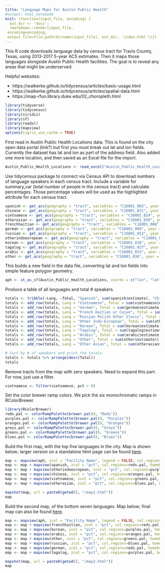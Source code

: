 ```yaml
---
title: "Language Maps for Austin Public Health"
#output: html_notebook
knit: (function(input_file, encoding) {
  out_dir <- 'docs';
  rmarkdown::render(input_file,
 encoding=encoding,
 output_file=file.path(dirname(input_file), out_dir, 'index.html'))})
---
```

This R code downloads language data by census tract for Travis County, Texas, using 2013-2017 5-year ACS estimates. Then it maps those languages alongside Austin Public Health facilities. The goal is to reveal any areas that might be underserved.

Helpful websites:

* https://walkerke.github.io/tidycensus/articles/basic-usage.html
* https://walkerke.github.io/tidycensus/articles/spatial-data.html
* https://map-rfun.library.duke.edu/02_choropleth.html



```r
library(tidyverse)
library(tidycensus)
library(viridis)
library(sf)
library(readxl)
library(mapview)
options(tigris_use_cache = TRUE)
```
First read in Austin Public Health Locations data. This is found on the city open data portal (link?) but first you must break out lat and lon fields. Currently the dataset has lat and lon as part of the address field. Also added one more location, and then saved as an Excel file for the import.

```r
Austin_Public_Health_Locations <- read_excel("Austin_Public_Health_Locations.xlsx")
```

Use tidycensus package to connect via Census API to download numbers of language speakers in each census tract. Include a variable for summary_var (total number of people in the census tract) and calculate percentages. Those percentage values will be used as the highlighted attribute for each census tract.

```r
spanish <- get_acs(geography = "tract", variables = "C16001_003", year = 2017, state = 48, county = c("Travis"), summary_var = "C16001_001", geometry = TRUE, survey = "acs5") %>% mutate(pct = round(100 * (estimate / summary_est), digits = 1))
chinese <- get_acs(geography = "tract", variables = "C16001_021", year = 2017, state = 48, county = c("Travis"), summary_var = "C16001_001", geometry = TRUE, survey = "acs5") %>% mutate(pct = round(100 * (estimate / summary_est), digits = 1))
vietnamese <- get_acs(geography = "tract", variables = "C16001_024", year = 2017, state = 48, county = c("Travis"), summary_var = "C16001_001", geometry = TRUE, survey = "acs5") %>% mutate(pct = round(100 * (estimate / summary_est), digits = 1))
otherasian <- get_acs(geography = "tract", variables = "C16001_030", year = 2017, state = 48, county = c("Travis"), summary_var = "C16001_001", geometry = TRUE, survey = "acs5") %>% mutate(pct = round(100 * (estimate / summary_est), digits = 1))
frenchhaitian <- get_acs(geography = "tract", variables = "C16001_006", year = 2017, state = 48, county = c("Travis"), summary_var = "C16001_001", geometry = TRUE, survey = "acs5") %>% mutate(pct = round(100 * (estimate / summary_est), digits = 1))
german <- get_acs(geography = "tract", variables = "C16001_009", year = 2017, state = 48, county = c("Travis"), summary_var = "C16001_001", geometry = TRUE, survey = "acs5") %>% mutate(pct = round(100 * (estimate / summary_est), digits = 1))
russian <- get_acs(geography = "tract", variables = "C16001_012", year = 2017, state = 48, county = c("Travis"), summary_var = "C16001_001", geometry = TRUE, survey = "acs5") %>% mutate(pct = round(100 * (estimate / summary_est), digits = 1))
otherindoeuropean <- get_acs(geography = "tract", variables = "C16001_015", year = 2017, state = 48, county = c("Travis"), summary_var = "C16001_001", geometry = TRUE, survey = "acs5") %>% mutate(pct = round(100 * (estimate / summary_est), digits = 1))
korean <- get_acs(geography = "tract", variables = "C16001_018", year = 2017, state = 48, county = c("Travis"), summary_var = "C16001_001", geometry = TRUE, survey = "acs5") %>% mutate(pct = round(100 * (estimate / summary_est), digits = 1))
tagalog <- get_acs(geography = "tract", variables = "C16001_027", year = 2017, state = 48, county = c("Travis"), summary_var = "C16001_001", geometry = TRUE, survey = "acs5") %>% mutate(pct = round(100 * (estimate / summary_est), digits = 1))
arabic <- get_acs(geography = "tract", variables = "C16001_033", year = 2017, state = 48, county = c("Travis"), summary_var = "C16001_001", geometry = TRUE, survey = "acs5") %>% mutate(pct = round(100 * (estimate / summary_est), digits = 1))
other <- get_acs(geography = "tract", variables = "C16001_036", year = 2017, state = 48, county = c("Travis"), summary_var = "C16001_001", geometry = TRUE, survey = "acs5") %>% mutate(pct = round(100 * (estimate / summary_est), digits = 1))
```

This builds a new field in the data file, converting lat and lon fields into simple feature polygon geometry.

```r
aph <- st_as_sf(Austin_Public_Health_Locations, coords = c("lon", "lat"),  crs = st_crs(spanish))
```

Produce a table of all languages and total # speakers.

```r
totals <- tribble(~Lang, ~Total, "Spanish", sum(spanish$estimate), "Chinese", sum(chinese$estimate))
totals <- add_row(totals, Lang = "Vietnamese", Total = sum(vietnamese$estimate))
totals <- add_row(totals, Lang = "German", Total = sum(german$estimate))
totals <- add_row(totals, Lang = "French Haitian or Cajun", Total = sum(frenchhaitian$estimate))
totals <- add_row(totals, Lang = "Russian Polish Other Slavic", Total = sum(russian$estimate))
totals <- add_row(totals, Lang = "Other Indo-European", Total = sum(otherindoeuropean$estimate))
totals <- add_row(totals, Lang = "Korean", Total = sum(korean$estimate))
totals <- add_row(totals, Lang = "Tagalog", Total = sum(tagalog$estimate))
totals <- add_row(totals, Lang = "Arabic", Total = sum(arabic$estimate))
totals <- add_row(totals, Lang = "Other", Total = sum(other$estimate))
totals <- add_row(totals, Lang = "Other Asian", Total = sum(otherasian$estimate))

# Sort by # of speakers and print the totals.
totals <- totals %>% arrange(desc(Total))
totals
```

Remove tracts from the map with zero speakers. Need to expand this part. For now, just use a filter.

```r
vietnamese <- filter(vietnamese, pct > 0)
```

Set the color brewer ramp colors. We pick the six monochromatic ramps in RColorBrewer.

```r
library(RColorBrewer)
reds.pal <- colorRampPalette(brewer.pal(9, "Reds"))
purples.pal <- colorRampPalette(brewer.pal(9, "Purples"))
oranges.pal <- colorRampPalette(brewer.pal(9, "Oranges"))
greys.pal <- colorRampPalette(brewer.pal(9, "Greys"))
greens.pal <- colorRampPalette(brewer.pal(9, "Greens"))
blues.pal <- colorRampPalette(brewer.pal(9, "Blues"))
```

Build the first map, with the top five languages in the city. Map is shown below; larger version on a standalone html page can be found [here](map1.html).

```r
map <- mapview(aph, zcol = "Facility Name", legend = FALSE, col.regions = "yellow", homebutton = FALSE)
map <- map + mapview(spanish, zcol = "pct", col.regions=reds.pal, homebutton = FALSE)
map <- map + mapview(otherindoeuropean, zcol = "pct", col.regions=purples.pal, homebutton = FALSE)
map <- map + mapview(chinese, zcol = "pct", col.regions=oranges.pal, homebutton = FALSE)
map <- map + mapview(vietnamese, zcol = "pct", col.regions=greens.pal, homebutton = FALSE)
map <- map + mapview(otherasian, zcol = "pct", col.regions=blues.pal, homebutton = FALSE)

mapshot(map, url = paste0(getwd(), "/map1.html"))
map
```

Build the second map, of the bottom seven languages. Map below; final map can also be found [here](map2.html).

```r
map <- mapview(aph, zcol = "Facility Name", legend = FALSE, col.regions = "yellow", homebutton = FALSE)
map <- map + mapview(frenchhaitian, zcol = "pct", col.regions=reds.pal, homebutton = FALSE)
map <- map + mapview(korean, zcol = "pct", col.regions=purples.pal, homebutton = FALSE)
map <- map + mapview(arabic, zcol = "pct", col.regions=oranges.pal, homebutton = FALSE)
map <- map + mapview(other, zcol = "pct", col.regions=greens.pal, homebutton = FALSE)
map <- map + mapview(russian, zcol = "pct", col.regions=blues.pal, homebutton = FALSE)
map <- map + mapview(german, zcol = "pct", col.regions=reds.pal, homebutton = FALSE)
map <- map + mapview(tagalog, zcol = "pct", col.regions=purples.pal, homebutton = FALSE)

mapshot(map, url = paste0(getwd(), "/map2.html"))
map
```

